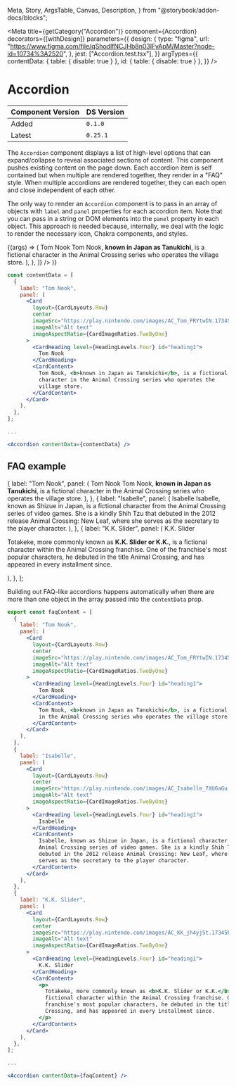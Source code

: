   Meta,
  Story,
  ArgsTable,
  Canvas,
  Description,
} from "@storybook/addon-docs/blocks";

<Meta
  title={getCategory("Accordion")}
  component={Accordion}
  decorators={[withDesign]}
  parameters={{
    design: {
      type: "figma",
      url:
        "https://www.figma.com/file/qShodlfNCJHb8n03IFyApM/Master?node-id=10734%3A2520",
    },
    jest: ["Accordion.test.tsx"],
  }}
  argTypes={{
    contentData: { table: { disable: true } },
    id: { table: { disable: true } },
  }}
/>

# Accordion

| Component Version | DS Version |
| ----------------- | ---------- |
| Added             | `0.1.0`    |
| Latest            | `0.25.1`   |

<Description of={Accordion} />

The `Accordion` component displays a list of high-level options that can
expand/collapse to reveal associated sections of content. This component pushes
existing content on the page down. Each accordion item is self contained but
when multiple are rendered together, they render in a "FAQ" style. When multiple
accordions are rendered together, they can each open and close independent of
each other.

The only way to render an `Accordion` component is to pass in an array of objects
with `label` and `panel` properties for each accordion item. Note that you can
pass in a string or DOM elements into the `panel` property in each object. This
approach is needed because, internally, we deal with the logic to render the
necessary icon, Chakra components, and styles.

<Canvas withToolbar>
  <Story
    name="Basic"
    args={{
      isDefaultOpen: false,
    }}
  >
    {(args) => (
      <Accordion
        {...args}
        contentData={[
          {
            label: "Tom Nook",
            panel: (
              <Card
                layout={CardLayouts.Row}
                center
                imageSrc="https://play.nintendo.com/images/AC_Tom_FRYtwIN.17345b1513ac044897cfc243542899dce541e8dc.9afde10b.png"
                imageAlt="Alt text"
                imageAspectRatio={CardImageRatios.TwoByOne}
              >
                <CardHeading level={HeadingLevels.Four} id="heading1">
                  Tom Nook
                </CardHeading>
                <CardContent>
                  Tom Nook, <b>known in Japan as Tanukichi</b>, is a fictional
                  character in the Animal Crossing series who operates the
                  village store.
                </CardContent>
              </Card>
            ),
          },
        ]}
      />
    )}
  </Story>
</Canvas>

```jsx
const contentData = [
  {
    label: "Tom Nook",
    panel: (
      <Card
        layout={CardLayouts.Row}
        center
        imageSrc="https://play.nintendo.com/images/AC_Tom_FRYtwIN.17345b1513ac044897cfc243542899dce541e8dc.9afde10b.png"
        imageAlt="Alt text"
        imageAspectRatio={CardImageRatios.TwoByOne}
      >
        <CardHeading level={HeadingLevels.Four} id="heading1">
          Tom Nook
        </CardHeading>
        <CardContent>
          Tom Nook, <b>known in Japan as Tanukichi</b>, is a fictional
          character in the Animal Crossing series who operates the
          village store.
        </CardContent>
      </Card>
    ),
  },
];

...

<Accordion contentData={contentData} />
```

<ArgsTable story="Basic" />

## FAQ example

  {
    label: "Tom Nook",
    panel: (
      <Card
        layout={CardLayouts.Row}
        center
        imageSrc="https://play.nintendo.com/images/AC_Tom_FRYtwIN.17345b1513ac044897cfc243542899dce541e8dc.9afde10b.png"
        imageAlt="Alt text"
        imageAspectRatio={CardImageRatios.TwoByOne}
      >
        <CardHeading level={HeadingLevels.Four} id="heading1">
          Tom Nook
        </CardHeading>
        <CardContent>
          Tom Nook, <b>known in Japan as Tanukichi</b>, is a fictional character
          in the Animal Crossing series who operates the village store.
        </CardContent>
      </Card>
    ),
  },
  {
    label: "Isabelle",
    panel: (
      <Card
        layout={CardLayouts.Row}
        center
        imageSrc="https://play.nintendo.com/images/AC_Isabelle_7XU6aGu.17345b1513ac044897cfc243542899dce541e8dc.9afde10b.png"
        imageAlt="Alt text"
        imageAspectRatio={CardImageRatios.TwoByOne}
      >
        <CardHeading level={HeadingLevels.Four} id="heading1">
          Isabelle
        </CardHeading>
        <CardContent>
          Isabelle, known as Shizue in Japan, is a fictional character from the
          Animal Crossing series of video games. She is a kindly Shih Tzu that
          debuted in the 2012 release Animal Crossing: New Leaf, where she
          serves as the secretary to the player character.
        </CardContent>
      </Card>
    ),
  },
  {
    label: "K.K. Slider",
    panel: (
      <Card
        layout={CardLayouts.Row}
        center
        imageSrc="https://play.nintendo.com/images/AC_KK_jh4yj5t.17345b1513ac044897cfc243542899dce541e8dc.9afde10b.png"
        imageAlt="Alt text"
        imageAspectRatio={CardImageRatios.TwoByOne}
      >
        <CardHeading level={HeadingLevels.Four} id="heading1">
          K.K. Slider
        </CardHeading>
        <CardContent>
          <p>
            Totakeke, more commonly known as <b>K.K. Slider or K.K.</b>, is a
            fictional character within the Animal Crossing franchise. One of the
            franchise's most popular characters, he debuted in the title Animal
            Crossing, and has appeared in every installment since.
          </p>
        </CardContent>
      </Card>
    ),
  },
];

Building out FAQ-like accordions happens automatically when there are more than
one object in the array passed into the `contentData` prop.

<Canvas withToolbar>
  <Story name="FAQ">
    <Accordion contentData={faqContent} />
  </Story>
</Canvas>

```jsx
export const faqContent = [
  {
    label: "Tom Nook",
    panel: (
      <Card
        layout={CardLayouts.Row}
        center
        imageSrc="https://play.nintendo.com/images/AC_Tom_FRYtwIN.17345b1513ac044897cfc243542899dce541e8dc.9afde10b.png"
        imageAlt="Alt text"
        imageAspectRatio={CardImageRatios.TwoByOne}
      >
        <CardHeading level={HeadingLevels.Four} id="heading1">
          Tom Nook
        </CardHeading>
        <CardContent>
          Tom Nook, <b>known in Japan as Tanukichi</b>, is a fictional character
          in the Animal Crossing series who operates the village store.
        </CardContent>
      </Card>
    ),
  },
  {
    label: "Isabelle",
    panel: (
      <Card
        layout={CardLayouts.Row}
        center
        imageSrc="https://play.nintendo.com/images/AC_Isabelle_7XU6aGu.17345b1513ac044897cfc243542899dce541e8dc.9afde10b.png"
        imageAlt="Alt text"
        imageAspectRatio={CardImageRatios.TwoByOne}
      >
        <CardHeading level={HeadingLevels.Four} id="heading1">
          Isabelle
        </CardHeading>
        <CardContent>
          Isabelle, known as Shizue in Japan, is a fictional character from the
          Animal Crossing series of video games. She is a kindly Shih Tzu that
          debuted in the 2012 release Animal Crossing: New Leaf, where she
          serves as the secretary to the player character.
        </CardContent>
      </Card>
    ),
  },
  {
    label: "K.K. Slider",
    panel: (
      <Card
        layout={CardLayouts.Row}
        center
        imageSrc="https://play.nintendo.com/images/AC_KK_jh4yj5t.17345b1513ac044897cfc243542899dce541e8dc.9afde10b.png"
        imageAlt="Alt text"
        imageAspectRatio={CardImageRatios.TwoByOne}
      >
        <CardHeading level={HeadingLevels.Four} id="heading1">
          K.K. Slider
        </CardHeading>
        <CardContent>
          <p>
            Totakeke, more commonly known as <b>K.K. Slider or K.K.</b>, is a
            fictional character within the Animal Crossing franchise. One of the
            franchise's most popular characters, he debuted in the title Animal
            Crossing, and has appeared in every installment since.
          </p>
        </CardContent>
      </Card>
    ),
  },
];

...

<Accordion contentData={faqContent} />
```
